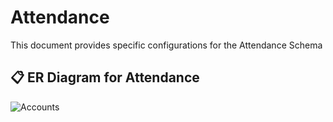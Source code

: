 # Attendance

This document provides specific configurations for the Attendance Schema

## 📋 ER Diagram for Attendance
<img
  src="/database/attendance.png"
  alt="Accounts"
  width={531}
/>
